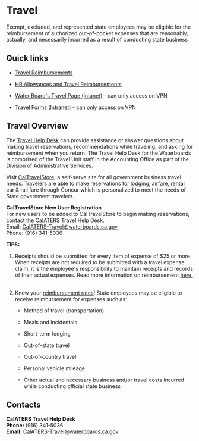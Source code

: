 # Travel

Exempt, excluded, and represented state employees may be eligible for the reimbursement of authorized out-of-pocket expenses that are reasonably, actually, and necessarily incurred as a result of conducting state business

## Quick links

-   [Travel Reimbursements](https://www.calhr.ca.gov/employees/pages/travel-reimbursements.aspx) 

-   [HR Allowances and Travel Reimbursements](https://hrmanual.calhr.ca.gov/Home/ManualItem/1/2203) 

-   [Water Board\'s Travel Page (Intanet)](https://waternet.waterboards.ca.gov/das/accounting/travel.shtml) - can only access on VPN 

-   [Travel Forms (Intranet)](https://waternet.waterboards.ca.gov/das/forms/index.php?form_category=Travel&=Submit+Query) - can only access on VPN 

## Travel Overview

The [Travel Help Desk](https://www.sco.ca.gov/calaters_global.html) can provide assistance or answer questions about making travel reservations, recommendations while traveling, and asking for reimbursement when you return. The Travel Help Desk for the Waterboards is comprised of the Travel Unit staff in the Accounting Office as part of the Division of Administrative Services. 

Visit [CalTravelStore](http://www.caltravelstore.com/), a self-serve site for all government business travel needs. Travelers are able to make reservations for lodging, airfare, rental car & rail fare through Concur which is personalized to meet the needs of State government travelers.\

**CalTravelStore New User Registration**\
For new users to be added to CalTravelStore to begin making reservations, contact the CalATERS Travel Help Desk.\
Email: [CalATERS-Travel\@waterboards.ca.gov](mailto:CalATERS-Travel@waterboards.ca.gov)\
Phone: (916) 341-5036

**TIPS:**

1.  Receipts should be submitted for every item of expense of \$25 or more. When receipts are not required to be submitted with a travel expense claim, it is the employee\'s responsibility to maintain receipts and records of their actual expenses. Read more information on reimbursement [here.](https://hrmanual.calhr.ca.gov/Home/ManualItem/1/2203)  

2.  Know your [reimbursement rates](https://www.calhr.ca.gov/employees/Pages/travel-reimbursements.aspx)! State employees may be eligible to receive reimbursement for expenses such as:

    -   Method of travel (transportation)

    -   Meals and incidentals

    -   Short-term lodging

    -   Out-of-state travel

    -   Out-of-country travel

    -   Personal vehicle mileage 

    -   Other actual and necessary business and/or travel costs incurred while conducting official state business

## Contacts

**CalATERS Travel Help Desk**\
**Phone:** (916) 341-5036\
**Email:** [CalATERS-Travel\@waterboards.ca.gov](mailto:CalATERS-Travel@waterboards.ca.gov)
